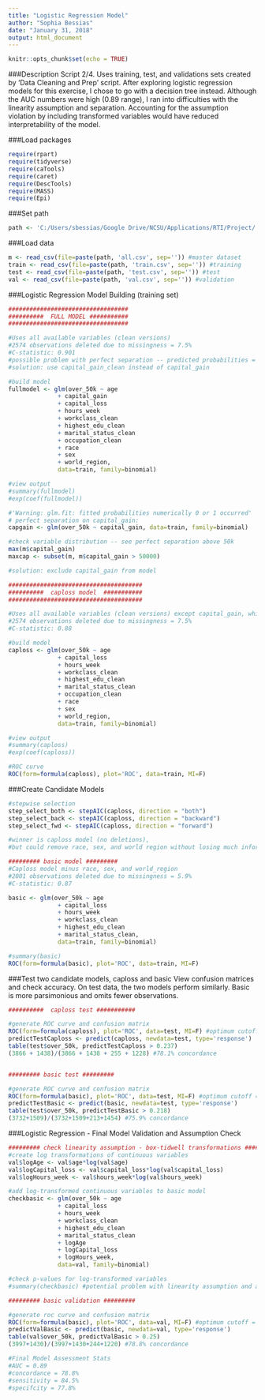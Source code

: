 ---
title: "Logistic Regression Model"
author: "Sophia Bessias"
date: "January 31, 2018"
output: html_document
---

```{r setup, include=FALSE}
knitr::opts_chunk$set(echo = TRUE)
```

###Description
Script 2/4. Uses training, test, and validations sets created by 'Data Cleaning and Prep' script. After exploring logistic regression models for this exercise, I chose to go with a decision tree instead. Although the AUC numbers were high (0.89 range), I ran into difficulties with the linearity assumption and separation. Accounting for the assumption violation by including transformed variables would have reduced interpretability of the model.

###Load packages
```{r, results='hide', message=F, warning=F}

require(rpart)
require(tidyverse)
require(caTools)
require(caret)
require(DescTools)
require(MASS)
require(Epi)
```

###Set path
```{r}
path <- 'C:/Users/sbessias/Google Drive/NCSU/Applications/RTI/Project/'
```

###Load data
```{r, results='hide', message=F, warning=F}
m <- read_csv(file=paste(path, 'all.csv', sep='')) #master dataset
train <- read_csv(file=paste(path, 'train.csv', sep='')) #training
test <- read_csv(file=paste(path, 'test.csv', sep='')) #test
val <- read_csv(file=paste(path, 'val.csv', sep='')) #validation
```

###Logistic Regression Model Building (training set)
```{r}

##################################
##########  FULL MODEL ###########
##################################

#Uses all available variables (clean versions)
#2574 observations deleted due to missingness = 7.5%
#C-statistic: 0.901
#possible problem with perfect separation -- predicted probabilities = 1
#solution: use capital_gain_clean instead of capital_gain

#build model
fullmodel <- glm(over_50k ~ age
              + capital_gain
              + capital_loss 
              + hours_week 
              + workclass_clean
              + highest_edu_clean
              + marital_status_clean
              + occupation_clean
              + race
              + sex
              + world_region,
              data=train, family=binomial)

#view output
#summary(fullmodel)
#exp(coef(fullmodel))

#'Warning: glm.fit: fitted probabilities numerically 0 or 1 occurred' 
# perfect separation on capital_gain: 
capgain <- glm(over_50k ~ capital_gain, data=train, family=binomial)

#check variable distribution -- see perfect separation above 50k
max(m$capital_gain) 
maxcap <- subset(m, m$capital_gain > 50000)

#solution: exclude capital_gain from model

######################################
##########  caploss model  ###########
######################################

#Uses all available variables (clean versions) except capital_gain, which seems to cause perfect separation.
#2574 observations deleted due to missingness = 7.5%
#C-statistic: 0.88

#build model
caploss <- glm(over_50k ~ age
              + capital_loss 
              + hours_week 
              + workclass_clean
              + highest_edu_clean
              + marital_status_clean
              + occupation_clean
              + race
              + sex
              + world_region,
              data=train, family=binomial)

#view output
#summary(caploss)
#exp(coef(caploss))

#ROC curve
ROC(form=formula(caploss), plot='ROC', data=train, MI=F)

```

###Create Candidate Models
```{r}
#stepwise selection
step_select_both <- stepAIC(caploss, direction = "both")
step_select_back <- stepAIC(caploss, direction = "backward")
step_select_fwd <- stepAIC(caploss, direction = "forward")

#winner is caploss model (no deletions),
#but could remove race, sex, and world region without losing much information:

######### basic model #########
#Caploss model minus race, sex, and world_region
#2001 observations deleted due to missingness = 5.9%
#C-statistic: 0.87

basic <- glm(over_50k ~ age
              + capital_loss 
              + hours_week 
              + workclass_clean
              + highest_edu_clean
              + marital_status_clean,
              data=train, family=binomial)

#summary(basic)
ROC(form=formula(basic), plot='ROC', data=train, MI=F)

```

###Test two candidate models, caploss and basic
View confusion matrices and check accuracy. On test data, the two models perform similarly. Basic is more parsimonious and omits fewer observations. 
```{r}

##########  caploss test ###########

#generate ROC curve and confusion matrix
ROC(form=formula(caploss), plot='ROC', data=test, MI=F) #optimum cutoff = 0.237; auc=0.89
predictTestCaploss <- predict(caploss, newdata=test, type='response')
table(test$over_50k, predictTestCaploss > 0.237) 
(3866 + 1438)/(3866 + 1438 + 255 + 1228) #78.1% concordance 


######### basic test #########

#generate ROC curve and confusion matrix
ROC(form=formula(basic), plot='ROC', data=test, MI=F) #optimum cutoff = 0.218; auc=0.88
predictTestBasic <- predict(basic, newdata=test, type='response')
table(test$over_50k, predictTestBasic > 0.218)
(3732+1509)/(3732+1509+213+1454) #75.9% concordance

```

###Logistic Regression - Final Model Validation and Assumption Check
```{r}

######### check linearity assumption - box-tidwell transformations ##########
#create log transformations of continuous variables
val$logAge <- val$age*log(val$age)
val$logCapital_loss <- val$capital_loss*log(val$capital_loss)
val$logHours_week <- val$hours_week*log(val$hours_week)

#add log-transformed continuous variables to basic model
checkbasic <- glm(over_50k ~ age
              + capital_loss 
              + hours_week 
              + workclass_clean
              + highest_edu_clean
              + marital_status_clean
              + logAge
              + logCapital_loss
              + logHours_week,
              data=val, family=binomial)

#check p-values for log-transformed variables
#summary(checkbasic) #potential problem with linearity assumption and age variable, but adding a transformed variable would present a challenge for interpretability. decision tree may be preferable.

######### basic validation #########

#generate roc curve and confusion matrix
ROC(form=formula(basic), plot='ROC', data=val, MI=F) #optimum cutoff = 0.25; auc=0.89
predictValBasic <- predict(basic, newdata=val, type='response')
table(val$over_50k, predictValBasic > 0.25)
(3997+1430)/(3997+1430+244+1220) #78.8% concordance

#Final Model Assessment Stats
#AUC = 0.89
#concordance = 78.8%
#sensitivity = 84.5% 
#specifcity = 77.8% 

```


